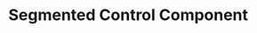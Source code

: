 

<Meta of={SegmentedControlStories} />

# Segmented Control Component

<ComponentDocTabs
  OverviewTab={OverviewTab}
  ExamplesTab={ExamplesTab}
  ApiTab={ApiTab}
/>
